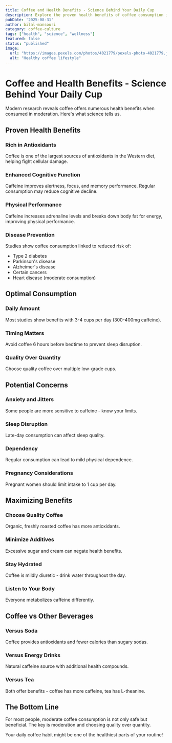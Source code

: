 ```yaml
---
title: Coffee and Health Benefits - Science Behind Your Daily Cup
description: Explore the proven health benefits of coffee consumption including antioxidants, cognitive function, and disease prevention. Learn about optimal daily intake.
pubDate: '2025-08-31'
author: bilal-mansouri
category: coffee-culture
tags: ["health", "science", "wellness"]
featured: false
status: "published"
image:
  url: "https://images.pexels.com/photos/4021779/pexels-photo-4021779.jpeg?auto=compress&cs=tinysrgb&w=800"
  alt: "Healthy coffee lifestyle"
---
```


# Coffee and Health Benefits - Science Behind Your Daily Cup

Modern research reveals coffee offers numerous health benefits when consumed in moderation. Here's what science tells us.

## Proven Health Benefits

### Rich in Antioxidants
Coffee is one of the largest sources of antioxidants in the Western diet, helping fight cellular damage.

### Enhanced Cognitive Function
Caffeine improves alertness, focus, and memory performance. Regular consumption may reduce cognitive decline.

### Physical Performance
Caffeine increases adrenaline levels and breaks down body fat for energy, improving physical performance.

### Disease Prevention
Studies show coffee consumption linked to reduced risk of:
- Type 2 diabetes
- Parkinson's disease
- Alzheimer's disease
- Certain cancers
- Heart disease (moderate consumption)

## Optimal Consumption

### Daily Amount
Most studies show benefits with 3-4 cups per day (300-400mg caffeine).

### Timing Matters
Avoid coffee 6 hours before bedtime to prevent sleep disruption.

### Quality Over Quantity
Choose quality coffee over multiple low-grade cups.

## Potential Concerns

### Anxiety and Jitters
Some people are more sensitive to caffeine - know your limits.

### Sleep Disruption
Late-day consumption can affect sleep quality.

### Dependency
Regular consumption can lead to mild physical dependence.

### Pregnancy Considerations
Pregnant women should limit intake to 1 cup per day.

## Maximizing Benefits

### Choose Quality Coffee
Organic, freshly roasted coffee has more antioxidants.

### Minimize Additives
Excessive sugar and cream can negate health benefits.

### Stay Hydrated
Coffee is mildly diuretic - drink water throughout the day.

### Listen to Your Body
Everyone metabolizes caffeine differently.

## Coffee vs Other Beverages

### Versus Soda
Coffee provides antioxidants and fewer calories than sugary sodas.

### Versus Energy Drinks
Natural caffeine source with additional health compounds.

### Versus Tea
Both offer benefits - coffee has more caffeine, tea has L-theanine.

## The Bottom Line
For most people, moderate coffee consumption is not only safe but beneficial. The key is moderation and choosing quality over quantity.

Your daily coffee habit might be one of the healthiest parts of your routine!